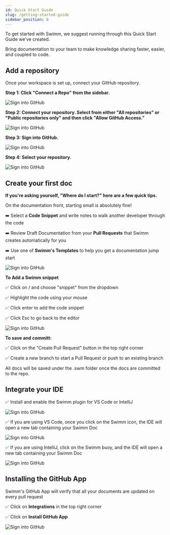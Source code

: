 ```yaml
---
id: Quick Start Guide
slug: /getting-started-guide
sidebar_position: 0
---
```



To get started with Swimm, we suggest running through this Quick Start Guide we've created.

Bring documentation to your team to make knowledge sharing faster, easier, and coupled to code.

## Add a repository

Once your workspace is set up, connect your GitHub repository.

**Step 1: Click "Connect a Repo" from the sidebar.**

![Sign into GitHub](../../static/img/QSadd-repo-tiny.png)

**Step 2: Connect your repository. Select from either "All repositories" or "Public repositories only" and then click "Allow GitHub Access."**

![Sign into GitHub](../../static/img/QSadd-repo-allow-gh.png)

**Step 3: Sign into GitHub.**

![Sign into GitHub](../../static/img/QSadd-repo-signin.png)

**Step 4: Select your repository.**

![Sign into GitHub](../../static/img/QSadd-repo-select.png)

## Create your first doc

**If you're asking yourself, "Where do I start?" here are a few quick tips.**

On the documentation front, starting small is absolutely fine!

:arrow_right: Select a **Code Snippet** and write notes to walk another developer through the code

:arrow_right: Review Draft Documentation from your **Pull Requests** that Swimm creates automatically for you

:arrow_right: Use one of **Swimm's Templates** to help you get a documentation jump start

![Sign into GitHub](../../static/img/QScreate-1st-doc-template.png)

**To Add a Swimm snippet**

:white_check_mark: Click on / and choose "snippet" from the dropdown

:white_check_mark: Highlight the code using your mouse

:white_check_mark: Click enter to add the code snippet

:white_check_mark: Click Esc to go back to the editor

![Sign into GitHub](../../static/img/QScreate-first-doc-slash-command.png)

**To save and committ:**

:white_check_mark: Click on the "Create Pull Request" button in the top right corner

:white_check_mark: Create a new branch to start a Pull Request or push to an existing branch

All docs will be saved under the .swm folder once the docs are committed to the repo.

## Integrate your IDE

:white_check_mark: Install and enable the Swimm plugin for VS Code or IntelliJ

![Sign into GitHub](../../static/img/QSIDE1.png)

:white_check_mark: If you are using VS Code, once you click on the Swimm icon, the IDE will open a new tab containing your Swimm Doc

![Sign into GitHub](../../static/img/QSIDE2.png)

:white_check_mark: If you are using IntelliJ, click on the Swimm buoy, and the IDE will open a new tab containing your Swimm Doc

![Sign into GitHub](../../static/img/QSIDE3.png)

## Installing the GitHub App

Swimm's GitHub App will verify that all your documents are updated on every pull request

:white_check_mark: Click on **Integrations** in the top right corner

:white_check_mark: Click on **Install GitHub App**

![Sign into GitHub](../../static/img/QSgh-app.png)
